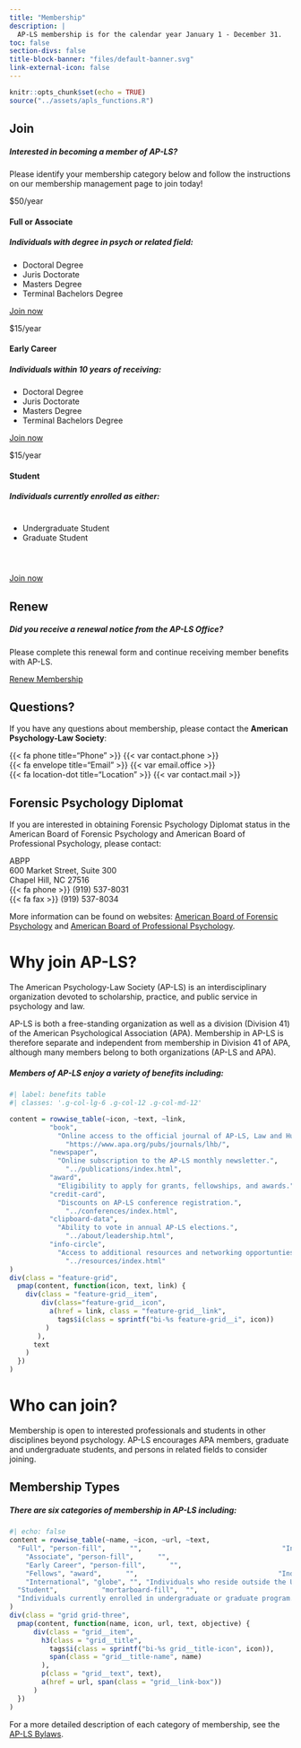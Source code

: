 ```yaml
---
title: "Membership"
description: |
  AP-LS membership is for the calendar year January 1 - December 31.
toc: false
section-divs: false
title-block-banner: "files/default-banner.svg"
link-external-icon: false
---
```


```r
knitr::opts_chunk$set(echo = TRUE)
source("../assets/apls_functions.R")
```



::: {.column-body-outset}

::: {.panel-tabset .box-shadow}

## Join

##### Interested in becoming a member of AP-LS?

Please identify your membership category below and follow the instructions on our membership management page to join today!


::: {.grid}


::: {.g-col-12 .g-col-md-4}
<div class="price-card h-100">
<div class="card-body d-flex flex-column">
<div class="price-card-header">
<p class="display-2"><span class="currency">$</span>50<span class="period">/year</span></p>
</div>
<div class="price-card-block">
<h4 class="price-card-title">
        Full or Associate
      </h4>
<h5 class="price-card-subtitle">
  Individuals with degree in psych or related field: </h5>
<ul class="list-group">
  <li class="list-group-item">Doctoral Degree</li>
  <li class="list-group-item">Juris Doctorate</li>
  <li class="list-group-item">Masters Degree</li>
  <li class="list-group-item">Terminal Bachelors Degree</li>
</ul>
<a href="#" class="price-btn price-btn-gradient mt-2">Join now</a>
</div>
</div>
</div>
:::


::: {.g-col-12 .g-col-md-4}
<div class="price-card h-100">
<div class="card-body d-flex flex-column">
<div class="price-card-header">
<p class="display-2"><span class="currency">$</span>15<span class="period">/year</span></p>
</div>
<div class="price-card-block">
<h4 class="price-card-title"> Early Career </h4>
<h5 class="price-card-subtitle">
  Individuals within 10 years of receiving: </h5>
<ul class="list-group">
  <li class="list-group-item">Doctoral Degree</li>
  <li class="list-group-item">Juris Doctorate</li>
  <li class="list-group-item">Masters Degree</li>
  <li class="list-group-item">Terminal Bachelors Degree</li>
</ul>
<a href="#" class="price-btn price-btn-gradient mt-2">Join now</a>
</div>
</div>
</div>
:::

::: {.g-col-12 .g-col-md-4}
<div class="price-card h-100">
<div class="card-body d-flex flex-column">
<div class="price-card-header">
<p class="display-2"><span class="currency">$</span>15<span class="period">/year</span></p>
</div>
<div class="price-card-block">
<h4 class="price-card-title"> Student </h4>
<h5 class="price-card-subtitle">
  Individuals currently enrolled as either: </h5>
<div style="margin-top: 40px; margin-bottom: 55px;">
<ul class="list-group">
  <li class="list-group-item">Undergraduate Student</li>
  <li class="list-group-item">Graduate Student</li>
</ul>
</div>
<a href="#" class="price-btn price-btn-gradient mt-2">Join now</a>
</div>
</div>
</div>
:::

:::


## Renew

##### Did you receive a renewal notice from the AP-LS Office?

Please complete this renewal form and continue receiving member benefits with AP-LS.

<a class="btn btn-primary" href="https://apls.memberclicks.net/membership-renewal-form#!/" role="button">Renew Membership</a>

## Questions?

If you have any questions about membership, please contact the **American Psychology-Law Society**:

<p>{{< fa phone title="Phone" >}} {{< var contact.phone >}} </br> {{< fa envelope title="Email" >}} {{< var email.office >}} </br> {{< fa location-dot title="Location" >}} {{< var contact.mail >}}</p>


::: {.callout-tip collapse="true}
## Forensic Psychology Diplomat 

If you are interested in obtaining Forensic Psychology Diplomat status in the American Board of Forensic Psychology and American Board of Professional Psychology, please contact: 

ABPP </br>
600 Market Street, 
Suite 300 </br>
Chapel Hill, NC 27516 </br>
{{< fa phone >}} (919) 537-8031 </br>
{{< fa fax >}} (919) 537-8034

More information can be found on websites: [American Board of Forensic Psychology](http://www.abfp.com/) and [American Board of Professional Psychology](http://www.abpp.org/).
:::
:::

:::

# Why join AP-LS?

The American Psychology-Law Society (AP-LS) is an interdisciplinary organization devoted to scholarship, practice, and public service in psychology and law.

AP-LS is both a free-standing organization as well as a division (Division 41) of the American Psychological Association (APA). Membership in AP-LS is therefore separate and independent from membership in Division 41 of APA, although many members belong to both organizations (AP-LS and APA).

##### Members of AP-LS enjoy a variety of benefits including:

```r
#| label: benefits table
#| classes: '.g-col-lg-6 .g-col-12 .g-col-md-12'

content = rowwise_table(~icon, ~text, ~link,
          "book",
            "Online access to the official journal of AP-LS, Law and Human Behavior.", 
              "https://www.apa.org/pubs/journals/lhb/",
          "newspaper",          
            "Online subscription to the AP-LS monthly newsletter.",   
              "../publications/index.html",
          "award",          
            "Eligibility to apply for grants, fellowships, and awards.",                                 "../awards/index.html",
          "credit-card",        
            "Discounts on AP-LS conference registration.",
              "../conferences/index.html",
          "clipboard-data",      
            "Ability to vote in annual AP-LS elections.",              
              "../about/leadership.html",
          "info-circle",        
            "Access to additional resources and networking opportunties.",                   
              "../resources/index.html"
)
div(class = "feature-grid",
  pmap(content, function(icon, text, link) {
    div(class = "feature-grid__item",
        div(class="feature-grid__icon",
          a(href = link, class = "feature-grid__link",
            tags$i(class = sprintf("bi-%s feature-grid__i", icon))
         )
       ),
      text
    )
  })
)
```


# Who can join?

Membership is open to interested professionals and students in other disciplines beyond psychology. AP-LS encourages APA members, graduate and undergraduate students, and persons in related fields to consider joining.

## Membership Types

##### There are six categories of membership in AP-LS including:

```r
#| echo: false
content = rowwise_table(~name, ~icon, ~url, ~text,
  "Full", "person-fill",      "",                                   "Individuals with a doctoral degree (Ph.D., Psy.D., M.D., or Ed.D.) in psych or related field or a Juris Doctorate.",
    "Associate", "person-fill",      "",                                   "Inviduals with a master's degree in psych or related field or a terminal bachelors degree.",
    "Early Career", "person-fill",      "",                                   "Individuals within 10 years of receiving latest degree.",
    "Fellows", "award",      "",                                   "Individuals granted Fellow Status (Full Members) or Distinguished Member status (Full Afilliates) by the society.",
    "International", "globe", "", "Individuals who reside outside the United States with a relevant doctoral degree. All join as International Affiliates.",
  "Student",           "mortarboard-fill",  "", 
  "Individuals currently enrolled in undergraduate or graduate program. All join as Student Affiliates."
)
div(class = "grid grid-three",
  pmap(content, function(name, icon, url, text, objective) {
      div(class = "grid__item",
        h3(class = "grid__title",
          tags$i(class = sprintf("bi-%s grid__title-icon", icon)),
          span(class = "grid__title-name", name)
        ),
        p(class = "grid__text", text),
        a(href = url, span(class = "grid__link-box"))
      )
  })
)
```

For a more detailed description of each category of membership, see the [AP-LS Bylaws](../about/bylaws.html).
